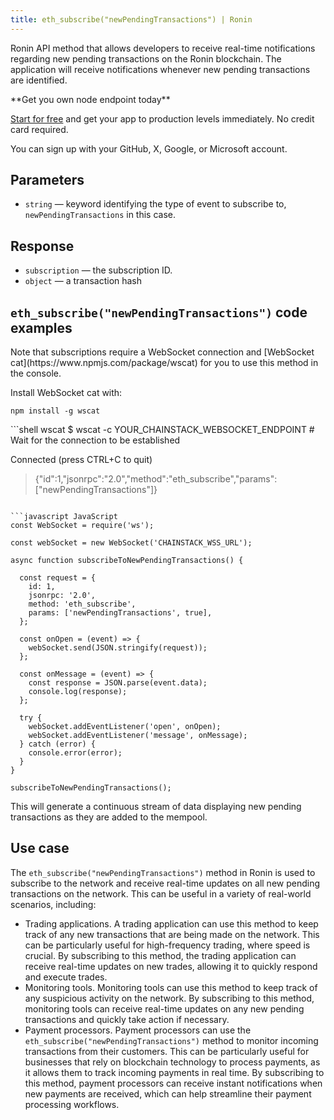 ---
title: eth_subscribe("newPendingTransactions") | Ronin
---

Ronin API method that allows developers to receive real-time notifications regarding new pending transactions on the Ronin blockchain. The application will receive notifications whenever new pending transactions are identified.

<Check>
**Get you own node endpoint today**

[Start for free](https://console.chainstack.com/) and get your app to production levels immediately. No credit card required.

You can sign up with your GitHub, X, Google, or Microsoft account.
</Check>


## Parameters

* `string` — keyword identifying the type of event to subscribe to, `newPendingTransactions` in this case.

## Response

* `subscription` — the subscription ID.
* `object` — a transaction hash

## `eth_subscribe("newPendingTransactions")` code examples

<Note>
Note that subscriptions require a WebSocket connection and [WebSocket cat](https://www.npmjs.com/package/wscat) for you to use this method in the console.

Install WebSocket cat with:

`npm install -g wscat`
</Note>

<CodeGroup>
```shell wscat
$ wscat -c YOUR_CHAINSTACK_WEBSOCKET_ENDPOINT
# Wait for the connection to be established

Connected (press CTRL+C to quit)

> {"id":1,"jsonrpc":"2.0","method":"eth_subscribe","params":["newPendingTransactions"]}
```

```javascript JavaScript
const WebSocket = require('ws');

const webSocket = new WebSocket('CHAINSTACK_WSS_URL');

async function subscribeToNewPendingTransactions() {
  
  const request = {
    id: 1,
    jsonrpc: '2.0',
    method: 'eth_subscribe',
    params: ['newPendingTransactions', true],
  };

  const onOpen = (event) => {
    webSocket.send(JSON.stringify(request));
  };

  const onMessage = (event) => {
    const response = JSON.parse(event.data);
    console.log(response);
  };

  try {
    webSocket.addEventListener('open', onOpen);
    webSocket.addEventListener('message', onMessage);
  } catch (error) {
    console.error(error);
  }
}

subscribeToNewPendingTransactions();
```
</CodeGroup>


This will generate a continuous stream of data displaying new pending transactions as they are added to the mempool.

## Use case

The `eth_subscribe("newPendingTransactions")` method in Ronin is used to subscribe to the network and receive real-time updates on all new pending transactions on the network. This can be useful in a variety of real-world scenarios, including:

* Trading applications. A trading application can use this method to keep track of any new transactions that are being made on the network. This can be particularly useful for high-frequency trading, where speed is crucial. By subscribing to this method, the trading application can receive real-time updates on new trades, allowing it to quickly respond and execute trades.
* Monitoring tools. Monitoring tools can use this method to keep track of any suspicious activity on the network. By subscribing to this method, monitoring tools can receive real-time updates on any new pending transactions and quickly take action if necessary.
* Payment processors. Payment processors can use the `eth_subscribe("newPendingTransactions")` method to monitor incoming transactions from their customers. This can be particularly useful for businesses that rely on blockchain technology to process payments, as it allows them to track incoming payments in real time. By subscribing to this method, payment processors can receive instant notifications when new payments are received, which can help streamline their payment processing workflows.